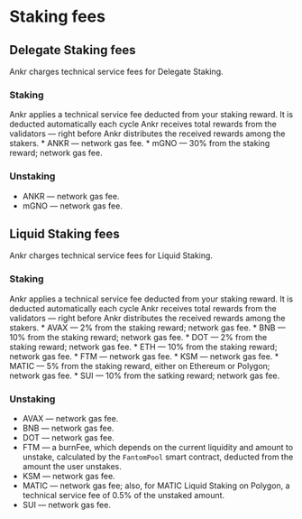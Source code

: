 
# Staking fees
## Delegate Staking fees
Ankr charges technical service fees for Delegate Staking.

### Staking
<Callout type="info">
    Ankr applies a technical service fee deducted from your staking reward. It is deducted automatically each cycle Ankr receives total rewards from the validators — right before Ankr distributes the received rewards among the stakers.
</Callout>
* ANKR — network gas fee.
* mGNO — 30% from the staking reward; network gas fee.

### Unstaking
* ANKR — network gas fee.
* mGNO — network gas fee.

## Liquid Staking fees
Ankr charges technical service fees for Liquid Staking.

### Staking
<Callout type="info">
Ankr applies a technical service fee deducted from your staking reward. It is deducted automatically each cycle Ankr receives total rewards from the validators — right before Ankr distributes the received rewards among the stakers.
</Callout>
* AVAX — 2% from the staking reward; network gas fee.
* BNB — 10% from the staking reward; network gas fee.
* DOT — 2% from the staking reward; network gas fee.
* ETH — 10% from the staking reward; network gas fee.
* FTM — network gas fee.
* KSM — network gas fee.
* MATIC — 5% from the staking reward, either on Ethereum or Polygon; network gas fee.
* SUI — 10% from the satking reward; network gas fee.

### Unstaking
* AVAX — network gas fee.
* BNB — network gas fee.
* DOT — network gas fee.
* FTM — a burnFee, which depends on the current liquidity and amount to unstake, calculated by the `FantomPool` smart contract, deducted from the amount the user unstakes.
* KSM — network gas fee.
* MATIC — network gas fee; also, for MATIC Liquid Staking on Polygon, a technical service fee of 0.5% of the unstaked amount.
* SUI — network gas fee.
